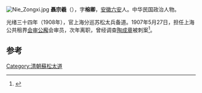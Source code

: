 [[File:Nie_Zongxi.jpg|thumb]]
'''聶宗羲'''（{{bd|1877年||？}}），字'''榕卿'''，[[安徽|安徽]][[六安|六安]]人。中华民国政治人物。

光绪三十四年（1908年），官上海分巡苏松太兵备道。1907年5月27日，担任上海公共租界[[会审公廨|会审公廨]]会审员，次年离职，曾经调查[[陶成章|陶成章]]被刺案<ref>{{cite news|title=揭秘：谁是刺杀陶成章的杀手 与蒋介石有何关系|url=http://roll.sohu.com/20120516/n343327625.shtml|accessdate=2015-02-03|newspaper=搜狐网|archive-date=2015-02-03|archive-url=https://web.archive.org/web/20150203114746/http://roll.sohu.com/20120516/n343327625.shtml|dead-url=no}}</ref>。

==参考==
{{reflist}}
{{中国政治人物小作品}}

[[Category:清朝蘇松太道|Category:清朝蘇松太道]]